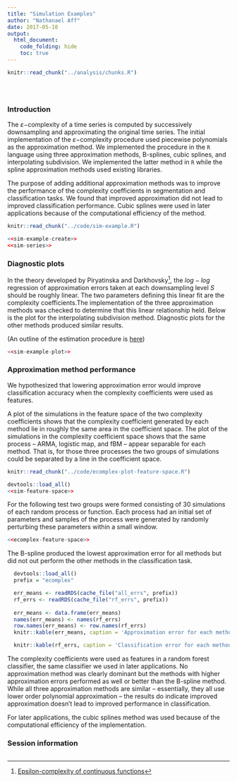 ```yaml
---
title: "Simulation Examples"
author: "Nathanael Aff"
date: 2017-05-10
output: 
  html_document: 
    code_folding: hide
    toc: true
---
```


<!-- The file analysis/chunks.R contains chunks that define default settings
shared across the workflowr files. -->

```r
knitr::read_chunk("../analysis/chunks.R")

```

<!-- Update knitr chunk options -->
```r

```

<!-- Insert the date the file was last updated -->
```r
```

<!-- Insert the code version (Git commit SHA1) if Git repository exists and R
 package git2r is installed -->
```r

```

### Introduction 

The $\varepsilon-$complexity of a time series is computed by successively downsampling and approximating the original time series. The initial implementation of the $\varepsilon-$complexity procedure used piecewise polynomials as the approximation method. We implemented the procedure in the `R` language using three approximation methods, B-splines, cubic splines, and interpolating subdivision. We implemented the latter method  in `R` 
while the spline approximation methods used existing libraries. 

The purpose of adding additional approximation methods was to improve the performance of the complexity coefficients in segmentation and classification tasks. We found that improved approximation did not lead to improved classification performance. Cubic splines were used in later applications because of the computational efficiency of the method. 

```r
knitr::read_chunk("../code/sim-example.R")
```


```r
<<sim-example-create>>
<<sim-series>>
```
### Diagnostic plots
In the theory developed by Piryatinska and Darkhovsky[^1], the $log-log$ regression of approximation errors taken at each downsampling level $S$ should be roughly linear. The two parameters defining this linear fit are the complexity coefficients.The implementation of the three approximation methods was checked to determine that this linear relationship held. Below is the plot for the interpolating subdivision method. Diagnostic plots for the other methods produced similar results.

(An outline of the estimation procedure is [here](ecomplexity-procedure.html))

```r

<<sim-example-plot>>

```

### Approximation method performance

 We hypothesized that lowering approximation error would improve classification accuracy when the complexity coefficients were used as features.  

A plot of the simulations in the feature space of the two complexity coefficients shows that the complexity coefficient generated by each method lie in roughly the same area in the coefficient space. The plot of the simulations in the complexity coefficient space shows that the same process -- ARMA, logistic map, and fBM -- appear separable for each method. That is, for those three processes the two groups of simulations could be separated by a line in the coefficient space.

```r
knitr::read_chunk("../code/ecomplex-plot-feature-space.R")

```
```r
devtools::load_all()
<<sim-feature-space>>
```

For the following test two groups were formed consisting of 30 simulations of each random process or function. Each process had an initial set of parameters and samples of the process were generated by randomly perturbing these parameters within a small window. 


```r
<<ecomplex-feature-space>>
```

The B-spline produced the lowest approximation error for all methods but did not out perform the other methods in the classification task. 


```r
  devtools::load_all()
  prefix = "ecomplex"

  err_means <- readRDS(cache_file("all_errs", prefix))
  rf_errs <- readRDS(cache_file("rf_errs", prefix))
  
  err_means <- data.frame(err_means)
  names(err_means) <- names(rf_errs)
  row.names(err_means) <- row.names(rf_errs)
  knitr::kable(err_means, caption = 'Approximation error for each method.')

```

```r
  knitr::kable(rf_errs, caption = 'Classification error for each method.')
````

The complexity coefficients were used as features in a random forest classifier, the same classifier we used in later applications. No approximation method was clearly dominant but the methods with higher approximation errors performed as well or better than the B-spline method. While all three approximation methods are similar -- essentially, they all use lower order polynomial approximation -- the results do indicate improved approximation doesn't lead to improved performance in classification. 

For later applications, the cubic splines method was used because of the computational efficiency of the implementation. 


[^1]: [Epsilon-complexity of continuous functions](https://arxiv.org/abs/1303.1777)

### Session information

<!-- Insert the session information into the document -->
```r

```
